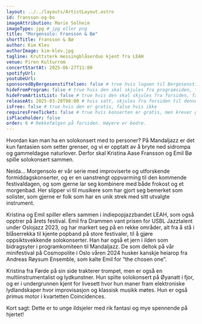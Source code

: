 ```yaml
---
layout: ../../layouts/ArtistLayout.astro
id: fransson-og-bo
imageAttribution: Marie Solheim
imageType: jpg # jpg eller png
title: "Morgensolo: Fransson & Bø"
shortTitle: Fransson & Bø
author: Kim Klev
authorImage: kim-klev.jpg
tagline: Kruttsterk messingblåserduo kjent fra LEAH
venue: Piren Kulturrom
concertStartAt: 2025-06-27T11:00
spotifyUrl:
youtubeUrl:
sponsoredByBergesenstiftelsen: false # true hvis logoen til Bergesenstiftelsen skal vises, false hvis ikke
hideFromProgram: false # true hvis den skal skjules fra programsiden, false hvis den skal vises
hideFromArtistList: false # true hvis den skal skjules fra forsiden, false hvis den skal vises
releaseAt: 2025-03-20T08:00 # hvis satt, skjules fra forsiden til denne datoen
isFree: false # true hvis den er gratis, false hvis ikke
requiresFreeTicket: false # true hvis konserten er gratis, men krever gratisbillett
isPlaceholder: false
order: 6 # Rekkefølgen på forsiden. Høyere er bedre.
---
```


Hvordan kan man ha en solokonsert med to personer? På Mandaljazz er det kun fantasien som setter grenser, og vi er opptatt av å bryte ned sidrompa og gammeldagse naturlover. Derfor skal Kristina Aase Fransson og Emil Bø spille solokonsert sammen.

Neida… Morgensolo er vår serie med improviserte og utforskende formiddagskonserter, og er en uanstrengt oppvarming til den kommende festivaldagen, og som gjerne lar seg kombinere med både frokost og et morgenbad. Her slipper vi til musikere som har gjort seg bemerket som solister, som gjerne er folk som har en unik strek med sitt utvalgte instrument.

Kristina og Emil spiller ellers sammen i indiepopjazzbandet LEAH, som også opptrer på årets festival. Emil fra Drammen vant prisen for USBL Jazztalent under Oslojazz 2023, og har markert seg på en rekke områder, alt fra å stå i blåserrekka til kjente popband på store festivaler, til å gjøre oppsiktsvekkende solokonserter. Han har også et jern i ilden som bidragsyter i programkomiteen til Mandaljazz. De som deltok på vår minifestival på Cosmopolite i Oslo våren 2024 husker kanskje heiarop fra Andreas Røysum Ensemble, som kalte Emil for “the chosen one”.

Kristina fra Førde på sin side trakterer trompet, men er også en multiinstrumentalist og lydkunstner. Hun spilte solokonsert på Øyanatt i fjor, og er i undergrunnen kjent for livesett hvor hun maner fram elektroniske lydlandskaper hvor improvisasjon og klassisk musikk møtes. Hun er også primus motor i kvartetten Coincidences.

Kort sagt: Dette er to unge ildsjeler med rik fantasi og mye spennende på hjertet!
